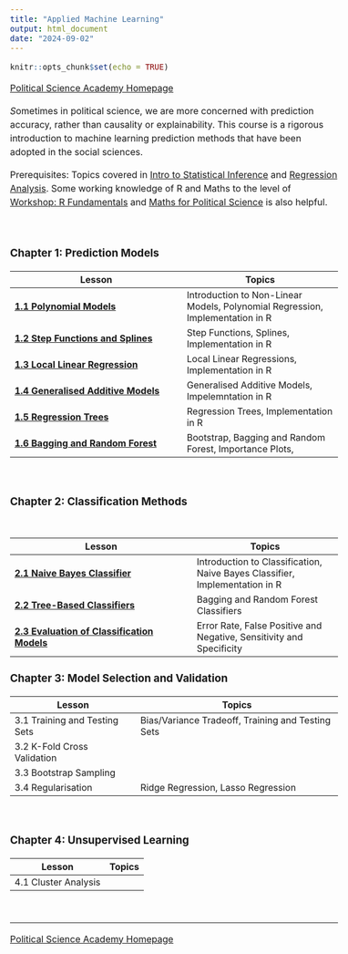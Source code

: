 ```yaml
---
title: "Applied Machine Learning"
output: html_document
date: "2024-09-02"
---
```


```{=html}
<style type="text/css">
  body{
  font-size: 12pt;
  line-height: 150%;
  }
  .main-container {
  max-width: 800px !important;
  margin: auto;
  }
</style>
```
```r
knitr::opts_chunk$set(echo = TRUE)
```

[Political Science Academy Homepage](https://politicalscience.github.io)

*S*ometimes in political science, we are more concerned with prediction accuracy, rather than causality or explainability. This course is a rigorous introduction to machine learning prediction methods that have been adopted in the social sciences.

Prerequisites: Topics covered in [Intro to Statistical Inference](#intro_stats) and [Regression Analysis](#regression). Some working knowledge of R and Maths to the level of [Workshop: R Fundamentals](#r) and [Maths for Political Science](#maths) is also helpful.

<br />

### Chapter 1: Prediction Models

| Lesson                                                                                | Topics                                                                        |
|--------------------------------------|----------------------------------|
| [**1.1 Polynomial Models**](https://politicalscience.github.io/ml/1-1.html)           | Introduction to Non-Linear Models, Polynomial Regression, Implementation in R |
| [**1.2 Step Functions and Splines**](https://politicalscience.github.io/ml/1-2.html)  | Step Functions, Splines, Implementation in R                                  |
| [**1.3 Local Linear Regression**](https://politicalscience.github.io/ml/1-3.html)     | Local Linear Regressions, Implementation in R                                 |
| [**1.4 Generalised Additive Models**](https://politicalscience.github.io/ml/1-4.html) | Generalised Additive Models, Impelemntation in R                              |
| [**1.5 Regression Trees**](https://politicalscience.github.io/ml/1-5.html)            | Regression Trees, Implementation in R                                         |
| [**1.6 Bagging and Random Forest**](https://politicalscience.github.io/ml/1-6.html)   | Bootstrap, Bagging and Random Forest, Importance Plots,                       |

<br />

### Chapter 2: Classification Methods

| Lesson                                                                                        | Topics                                                                      |
|----------------------------------------|--------------------------------|
| [**2.1 Naive Bayes Classifier**](https://politicalscience.github.io/ml/2-1.html)              | Introduction to Classification, Naive Bayes Classifier, Implementation in R |
| [**2.2 Tree-Based Classifiers**](https://politicalscience.github.io/ml/2-2.html)              | Bagging and Random Forest Classifiers                                       |
| [**2.3 Evaluation of Classification Models**](https://politicalscience.github.io/ml/2-3.html) | Error Rate, False Positive and Negative, Sensitivity and Specificity        |

: <br />

### Chapter 3: Model Selection and Validation

| Lesson                        | Topics                                            |
|---------------------------|--------------------------------------------|
| 3.1 Training and Testing Sets | Bias/Variance Tradeoff, Training and Testing Sets |
| 3.2 K-Fold Cross Validation   |                                                   |
| 3.3 Bootstrap Sampling        |                                                   |
| 3.4 Regularisation            | Ridge Regression, Lasso Regression                |

<br />

### Chapter 4: Unsupervised Learning

| Lesson               | Topics |
|----------------------|--------|
| 4.1 Cluster Analysis |        |

<br />

------------------------------------------------------------------------

[Political Science Academy Homepage](https://politicalscience.github.io)

